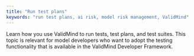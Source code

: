 ```yaml
---
title: "Run test plans"
keywords: "run test plans, ai risk, model risk management, ValidMind"
---
```


Learn how you use ValidMind to run tests, test plans, and test suites. This topic is relevant for model developers who want to adopt the testing functionality that is available in the ValidMind Developer Framework.

<!---
## Troubleshooting

[Include any common issues or errors that may arise during the task and how to resolve them.]

## What's next

[Summarize the task and provide any next steps or resources for the user to continue their learning or work.]
--->

